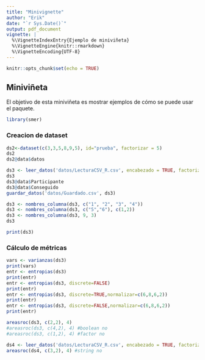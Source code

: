 ```yaml
---
title: "Minivignette"
author: "Erik"
date: "`r Sys.Date()`"
output: pdf_document
vignette: |
  %\VignetteIndexEntry{Ejemplo de miniviñeta}
  %\VignetteEngine{knitr::rmarkdown}
  %\VignetteEncoding{UTF-8}
---
```


```r
knitr::opts_chunk$set(echo = TRUE)
```

## Miniviñeta

El objetivo de esta miniviñeta es mostrar ejemplos de cómo se puede usar el paquete.

```r
library(smer)
```


### Creacion de dataset

```r
ds2<-dataset(c(3,3,5,8,9,5), id="prueba", factorizar = 5)
ds2
ds2@data$datos
```
```r
ds3 <- leer_datos('datos/LecturaCSV_R.csv', encabezado = TRUE, factorizar=6)
ds3
ds3@data$Participante
ds3@data$Conseguido
guardar_datos('datos/Guardado.csv', ds3)

ds3 <- nombres_columna(ds3, c("1", "2", "3", "4"))
ds3 <- nombres_columna(ds3, c("5","6"), c(1,2))
ds3 <- nombres_columna(ds3, 9, 3)
ds3

print(ds3)
```

### Cálculo de métricas

```r
vars <- varianzas(ds3)
print(vars)
entr <- entropias(ds3)
print(entr)
entr <- entropias(ds3, discrete=FALSE)
print(entr)
entr <- entropias(ds3, discrete=TRUE,normalizar=c(6,8,6,2))
print(entr)
entr <- entropias(ds3, discrete=FALSE,normalizar=c(6,8,6,2))
print(entr)
```

```r
areasroc(ds3, c(2,2), 4)
#areasroc(ds3, c(4,2), 4) #boolean no
#areasroc(ds3, c(1,2), 4) #factor no
```
```r
ds4 <- leer_datos('datos/LecturaCSV_R.csv', encabezado = TRUE, factorizar=2)
areasroc(ds4, c(3,2), 4) #string no
```

